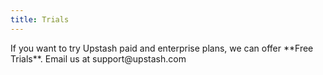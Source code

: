 ```yaml
---
title: Trials
---
```


<Info>
If you want to try Upstash paid and enterprise plans, we can offer **Free Trials**. Email us at support@upstash.com
</Info>
